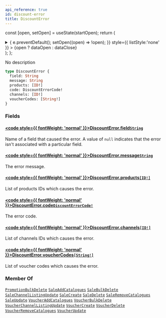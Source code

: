 ```yaml
---
api_reference: true
id: discount-error
title: DiscountError
---
```






const [open, setOpen] = useState(startOpen);
return (
<details {...(open ? { open: true } : {})} className="details" style={{ border:'none', boxShadow:'none', background:'var(--ifm-background-color)' }}>
<summary
onClick={(e) => {
e.preventDefault();
setOpen((open) => !open);
}}
style={{ listStyle:'none' }} >
{open ? dataOpen : dataClose}
</summary>
{open && children}
</details>
);
};

No description

```graphql
type DiscountError {
  field: String
  message: String
  products: [ID!]
  code: DiscountErrorCode!
  channels: [ID!]
  voucherCodes: [String!]
}
```

### Fields

#### [<code style={{ fontWeight: 'normal' }}>DiscountError.<b>field</b></code>](#)<Bullet />[`String`](../../../api-reference/miscellaneous/scalars/string.mdx) <Badge class="badge badge--secondary" text="scalar"/> <Badge class="badge badge--secondary" text="miscellaneous"/>

Name of a field that caused the error. A value of `null` indicates that the error isn't associated with a particular field.

#### [<code style={{ fontWeight: 'normal' }}>DiscountError.<b>message</b></code>](#)<Bullet />[`String`](../../../api-reference/miscellaneous/scalars/string.mdx) <Badge class="badge badge--secondary" text="scalar"/> <Badge class="badge badge--secondary" text="miscellaneous"/>

The error message.

#### [<code style={{ fontWeight: 'normal' }}>DiscountError.<b>products</b></code>](#)<Bullet />[`[ID!]`](../../../api-reference/miscellaneous/scalars/id.mdx) <Badge class="badge badge--secondary" text="list"/> <Badge class="badge badge--secondary" text="scalar"/> <Badge class="badge badge--secondary" text="miscellaneous"/>

List of products IDs which causes the error.

#### [<code style={{ fontWeight: 'normal' }}>DiscountError.<b>code</b></code>](#)<Bullet />[`DiscountErrorCode!`](../../../api-reference/discounts/enums/discount-error-code.mdx) <Badge class="badge badge--secondary" text="non-null"/> <Badge class="badge badge--secondary" text="enum"/> <Badge class="badge badge--secondary" text="discounts"/>

The error code.

#### [<code style={{ fontWeight: 'normal' }}>DiscountError.<b>channels</b></code>](#)<Bullet />[`[ID!]`](../../../api-reference/miscellaneous/scalars/id.mdx) <Badge class="badge badge--secondary" text="list"/> <Badge class="badge badge--secondary" text="scalar"/> <Badge class="badge badge--secondary" text="miscellaneous"/>

List of channels IDs which causes the error.

#### [<code style={{ fontWeight: 'normal' }}>DiscountError.<b>voucherCodes</b></code>](#)<Bullet />[`[String!]`](../../../api-reference/miscellaneous/scalars/string.mdx) <Badge class="badge badge--secondary" text="list"/> <Badge class="badge badge--secondary" text="scalar"/> <Badge class="badge badge--secondary" text="miscellaneous"/>

List of voucher codes which causes the error.


<Badge text="Added in Saleor 3.18" class="badge badge--secondary margin-bottom--sm" />


### Member Of

[`PromotionBulkDelete`](../../../api-reference/discounts/objects/promotion-bulk-delete.mdx) <Badge class="badge badge--secondary" text="object"/><Bullet />[`SaleAddCatalogues`](../../../api-reference/discounts/objects/sale-add-catalogues.mdx) <Badge class="badge badge--secondary" text="object"/><Bullet />[`SaleBulkDelete`](../../../api-reference/discounts/objects/sale-bulk-delete.mdx) <Badge class="badge badge--secondary" text="object"/><Bullet />[`SaleChannelListingUpdate`](../../../api-reference/discounts/objects/sale-channel-listing-update.mdx) <Badge class="badge badge--secondary" text="object"/><Bullet />[`SaleCreate`](../../../api-reference/discounts/objects/sale-create.mdx) <Badge class="badge badge--secondary" text="object"/><Bullet />[`SaleDelete`](../../../api-reference/discounts/objects/sale-delete.mdx) <Badge class="badge badge--secondary" text="object"/><Bullet />[`SaleRemoveCatalogues`](../../../api-reference/discounts/objects/sale-remove-catalogues.mdx) <Badge class="badge badge--secondary" text="object"/><Bullet />[`SaleUpdate`](../../../api-reference/discounts/objects/sale-update.mdx) <Badge class="badge badge--secondary" text="object"/><Bullet />[`VoucherAddCatalogues`](../../../api-reference/discounts/objects/voucher-add-catalogues.mdx) <Badge class="badge badge--secondary" text="object"/><Bullet />[`VoucherBulkDelete`](../../../api-reference/discounts/objects/voucher-bulk-delete.mdx) <Badge class="badge badge--secondary" text="object"/><Bullet />[`VoucherChannelListingUpdate`](../../../api-reference/discounts/objects/voucher-channel-listing-update.mdx) <Badge class="badge badge--secondary" text="object"/><Bullet />[`VoucherCreate`](../../../api-reference/discounts/objects/voucher-create.mdx) <Badge class="badge badge--secondary" text="object"/><Bullet />[`VoucherDelete`](../../../api-reference/discounts/objects/voucher-delete.mdx) <Badge class="badge badge--secondary" text="object"/><Bullet />[`VoucherRemoveCatalogues`](../../../api-reference/discounts/objects/voucher-remove-catalogues.mdx) <Badge class="badge badge--secondary" text="object"/><Bullet />[`VoucherUpdate`](../../../api-reference/discounts/objects/voucher-update.mdx) <Badge class="badge badge--secondary" text="object"/>
